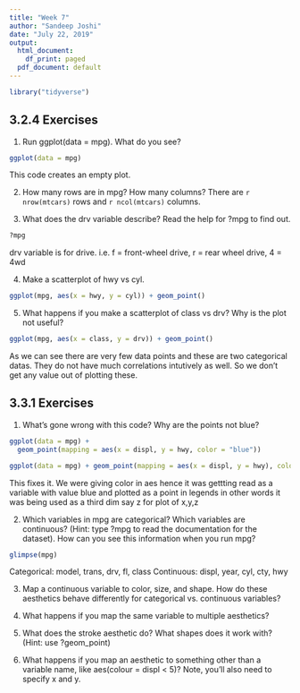 ```yaml
---
title: "Week 7"
author: "Sandeep Joshi"
date: "July 22, 2019"
output:
  html_document:
    df_print: paged
  pdf_document: default
---
```


```r
library("tidyverse")
```

## 3.2.4 Exercises
1. Run ggplot(data = mpg). What do you see?
```r
ggplot(data = mpg)
```
This code creates an empty plot.


2. How many rows are in mpg? How many columns?
There are `r nrow(mtcars)` rows and `r ncol(mtcars)` columns.

3. What does the drv variable describe? Read the help for ?mpg to find out.
```r
?mpg
```
drv variable is for drive. i.e. f = front-wheel drive, r = rear wheel drive, 4 = 4wd


4. Make a scatterplot of hwy vs cyl.
```r
ggplot(mpg, aes(x = hwy, y = cyl)) + geom_point()
```


5. What happens if you make a scatterplot of class vs drv? Why is the plot not useful?
```r
ggplot(mpg, aes(x = class, y = drv)) + geom_point()
```
As we can see there are very few data points and these are two categorical datas. They do not have much correlations intutively as well. So we don't get any value out of plotting these.


## 3.3.1 Exercises
1. What’s gone wrong with this code? Why are the points not blue?
```r
ggplot(data = mpg) + 
  geom_point(mapping = aes(x = displ, y = hwy, color = "blue"))
```

```r
ggplot(data = mpg) + geom_point(mapping = aes(x = displ, y = hwy), colour = "blue")
```
This fixes it. We were giving color in aes hence it was gettting read as a variable with value blue and plotted as a point in legends in other words it was being used as a third dim say z for plot of x,y,z


2. Which variables in mpg are categorical? Which variables are continuous? (Hint: type ?mpg to read the documentation for the dataset). How can you see this information when you run mpg?

```r
glimpse(mpg)
```
Categorical: model, trans, drv, fl, class
Continuous: displ, year, cyl, cty, hwy


3. Map a continuous variable to color, size, and shape. How do these aesthetics behave differently for categorical vs. continuous variables?

4. What happens if you map the same variable to multiple aesthetics?

5. What does the stroke aesthetic do? What shapes does it work with? (Hint: use ?geom_point)

6. What happens if you map an aesthetic to something other than a variable name, like aes(colour = displ < 5)? Note, you’ll also need to specify x and y.
